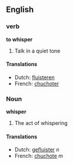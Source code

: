 ==English==
===verb===
'''to whisper'''

# Talk in a quiet tone
====Translations====
*Dutch: [[fluisteren]]
*French: [[chuchoter]]

===Noun===
'''whisper'''

# The act of whispering
====Translations====
*Dutch: [[gefluister]] ''n''
*French: [[chuchote]] ''m''